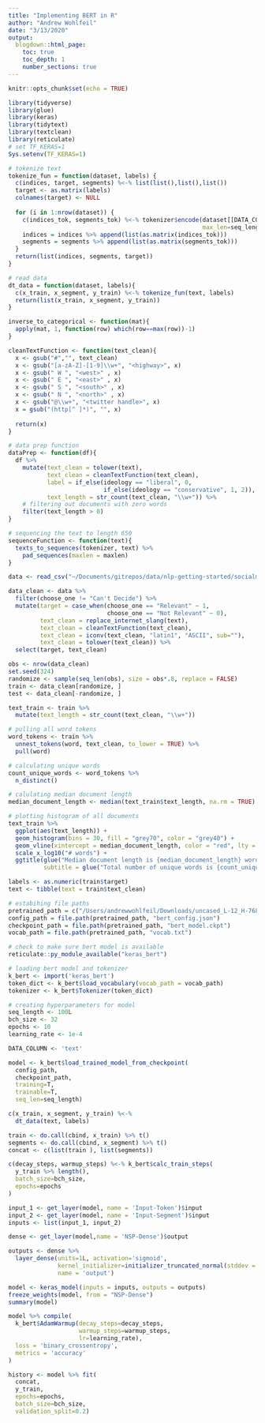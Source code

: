 ```yaml
---
title: "Implementing BERT in R"
author: "Andrew Wohlfeil"
date: "3/13/2020"
output: 
  blogdown::html_page:
    toc: true
    toc_depth: 1
    number_sections: true
---
```


```r
knitr::opts_chunk$set(echo = TRUE)
```

```r
library(tidyverse)
library(glue)
library(keras)
library(tidytext)
library(textclean)
library(reticulate)
# set TF_KERAS=1
Sys.setenv(TF_KERAS=1)
```


```r
# tokenize text
tokenize_fun = function(dataset, labels) {
  c(indices, target, segments) %<-% list(list(),list(),list())
  target <- as.matrix(labels)
  colnames(target) <- NULL
  
  for (i in 1:nrow(dataset)) {
    c(indices_tok, segments_tok) %<-% tokenizer$encode(dataset[[DATA_COLUMN]][i], 
                                                       max_len=seq_length)
    indices = indices %>% append(list(as.matrix(indices_tok)))
    segments = segments %>% append(list(as.matrix(segments_tok)))
  }
  return(list(indices, segments, target))
}

# read data
dt_data = function(dataset, labels){
  c(x_train, x_segment, y_train) %<-% tokenize_fun(text, labels)
  return(list(x_train, x_segment, y_train))
}

inverse_to_categorical <- function(mat){
  apply(mat, 1, function(row) which(row==max(row))-1)
}

cleanTextFunction <- function(text_clean){
  x <- gsub("#","", text_clean) 
  x <- gsub("[a-zA-Z]-[1-9]\\w+", "<highway>", x) 
  x <- gsub(" W ", "<west>" , x) 
  x <- gsub(" E ", "<east>" , x) 
  x <- gsub(" S ", "<south>" , x) 
  x <- gsub(" N ", "<north>" , x) 
  x <- gsub("@\\w+", "<twitter handle>", x) 
  x = gsub("(http[^ ]*)", "", x)
  
  return(x)
}

# data prep function
dataPrep <- function(df){
  df %>% 
    mutate(text_clean = tolower(text),
           text_clean = cleanTextFunction(text_clean),
           label = if_else(ideology == "liberal", 0, 
                           if_else(ideology == "conservative", 1, 2)),
           text_length = str_count(text_clean, "\\w+")) %>% 
    # filtering out documents with zero words
    filter(text_length > 0)
} 

# sequencing the text to length 650
sequenceFunction <- function(text){
  texts_to_sequences(tokenizer, text) %>% 
    pad_sequences(maxlen = maxlen)
}
```


```r
data <- read_csv("~/Documents/gitrepos/data/nlp-getting-started/socialmedia-disaster-tweets-DFE.csv")

data_clean <- data %>% 
  filter(choose_one != "Can't Decide") %>% 
  mutate(target = case_when(choose_one == "Relevant" ~ 1,
                            choose_one == "Not Relevant" ~ 0),
         text_clean = replace_internet_slang(text),
         text_clean = cleanTextFunction(text_clean),
         text_clean = iconv(text_clean, "latin1", "ASCII", sub=""),
         text_clean = tolower(text_clean)) %>% 
  select(target, text_clean)
```

```r
obs <- nrow(data_clean)
set.seed(324)
randomize <- sample(seq_len(obs), size = obs*.8, replace = FALSE)
train <- data_clean[randomize, ]
test <- data_clean[-randomize, ]
```

```r
text_train <- train %>% 
  mutate(text_length = str_count(text_clean, "\\w+"))

# pulling all word tokens
word_tokens <- train %>% 
  unnest_tokens(word, text_clean, to_lower = TRUE) %>% 
  pull(word)

# calculating unique words
count_unique_words <- word_tokens %>% 
  n_distinct()

# calulating median document length
median_document_length <- median(text_train$text_length, na.rm = TRUE)

# plotting histogram of all documents
text_train %>% 
  ggplot(aes(text_length)) +
  geom_histogram(bins = 30, fill = "grey70", color = "grey40") +
  geom_vline(xintercept = median_document_length, color = "red", lty = "dashed") +
  scale_x_log10("# words") +
  ggtitle(glue("Median document length is {median_document_length} words"),
          subtitle = glue("Total number of unique words is {count_unique_words}"))
```


```r
labels <- as.numeric(train$target)
text <- tibble(text = train$text_clean)
```

```r
# estabihing file paths
pretrained_path = c("/Users/andrewwohlfeil/Downloads/uncased_L-12_H-768_A-12")
config_path = file.path(pretrained_path, "bert_config.json")
checkpoint_path = file.path(pretrained_path, "bert_model.ckpt")
vocab_path = file.path(pretrained_path, "vocab.txt")

# check to make sure bert model is available
reticulate::py_module_available("keras_bert")
```

```r
# loading bert model and tokenizer
k_bert <- import('keras_bert')
token_dict <- k_bert$load_vocabulary(vocab_path = vocab_path)
tokenizer <- k_bert$Tokenizer(token_dict)
```


```r
# creating hyperparameters for model
seq_length <- 100L
bch_size <- 32
epochs <- 10
learning_rate <- 1e-4

DATA_COLUMN <- 'text'
```

```r
model <- k_bert$load_trained_model_from_checkpoint(
  config_path,
  checkpoint_path,
  training=T,
  trainable=T,
  seq_len=seq_length)

c(x_train, x_segment, y_train) %<-% 
  dt_data(text, labels)

train <- do.call(cbind, x_train) %>% t()
segments <- do.call(cbind, x_segment) %>% t()
concat <- c(list(train ), list(segments))

c(decay_steps, warmup_steps) %<-% k_bert$calc_train_steps(
  y_train %>% length(),
  batch_size=bch_size,
  epochs=epochs
)
```

```r
input_1 <- get_layer(model, name = 'Input-Token')$input
input_2 <- get_layer(model, name = 'Input-Segment')$input
inputs <- list(input_1, input_2)

dense <- get_layer(model,name = 'NSP-Dense')$output

outputs <- dense %>% 
  layer_dense(units=1L, activation='sigmoid',
              kernel_initializer=initializer_truncated_normal(stddev = 0.02),
              name = 'output')

model <- keras_model(inputs = inputs, outputs = outputs)
freeze_weights(model, from = "NSP-Dense")
summary(model)
```


```r
model %>% compile(
  k_bert$AdamWarmup(decay_steps=decay_steps, 
                    warmup_steps=warmup_steps, 
                    lr=learning_rate),
  loss = 'binary_crossentropy',
  metrics = 'accuracy'
)
```


```r
history <- model %>% fit(
  concat,
  y_train,
  epochs=epochs,
  batch_size=bch_size, 
  validation_split=0.2)
```
